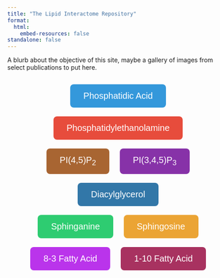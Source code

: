 ```yaml
---
title: "The Lipid Interactome Repository"
format: 
  html:
    embed-resources: false
standalone: false
---
```


A blurb about the objective of this site, maybe a gallery of images from select publications to put here.


```{=html}
<div style="text-align: center; margin: 20px;">
    <a href="LipidProbe/PhosphatidicAcid.qmd" style="text-decoration: none;">
        <button style="background-color: #3498db; color: white; font-size: 20px; padding: 15px 30px; border: none; border-radius: 8px; margin: 10px; cursor: pointer;">
            Phosphatidic Acid
        </button>
    </a>
    <a href="LipidProbe/Phosphatidylethanolamine.qmd" style="text-decoration: none;">
        <button style="background-color: #e74c3c; color: white; font-size: 20px; padding: 15px 30px; border: none; border-radius: 8px; margin: 10px; cursor: pointer;">
            Phosphatidylethanolamine
        </button>
    </a>

    <br>

    <a href="LipidProbe/PhosphatidylinositolBisphosphate.qmd" style="text-decoration: none;">
        <button style="background-color: #a86532; color: white; font-size: 20px; padding: 15px 30px; border: none; border-radius: 8px; margin: 10px; cursor: pointer;">
            PI(4,5)P<sub>2</sub>
        </button>
    </a>

    <a href="LipidProbe/PhosphatidylinositolTrisphosphate.qmd" style="text-decoration: none;">
        <button style="background-color: #8732a8; color: white; font-size: 20px; padding: 15px 30px; border: none; border-radius: 8px; margin: 10px; cursor: pointer;">
            PI(3,4,5)P<sub>3</sub>
        </button>
    </a>

    <br>
    <a href="LipidProbe/Diacylglycerol.qmd" style="text-decoration: none;">
        <button style="background-color: #3277a8; color: white; font-size: 20px; padding: 15px 30px; border: none; border-radius: 8px; margin: 10px; cursor: pointer;">
            Diacylglycerol
        </button>
    </a>
		<br>
    <a href="LipidProbe/Sphinganine.qmd" style="text-decoration: none;">
        <button style="background-color: #2ecc71; color: white; font-size: 20px; padding: 15px 30px; border: none; border-radius: 8px; margin: 10px; cursor: pointer;">
            Sphinganine
        </button>
    </a>
		<a href="LipidProbe/Sphingosine.qmd" style="text-decoration: none;">
        <button style="background-color: #eba434; color: white; font-size: 20px; padding: 15px 30px; border: none; border-radius: 8px; margin: 10px; cursor: pointer;">
            Sphingosine
        </button>
    </a>

	<a href="LipidProbe/8-3_FattyAcid.qmd" style="text-decoration: none;">
        <button style="background-color: #ba34eb; color: white; font-size: 20px; padding: 15px 30px; border: none; border-radius: 8px; margin: 10px; cursor: pointer;">
            8-3 Fatty Acid
        </button>
    </a>

    <a href="LipidProbe/1-10_FattyAcid.qmd" style="text-decoration: none;">
        <button style="background-color: #a83260; color: white; font-size: 20px; padding: 15px 30px; border: none; border-radius: 8px; margin: 10px; cursor: pointer;">
            1-10 Fatty Acid
        </button>
    </a>
</div>
```
